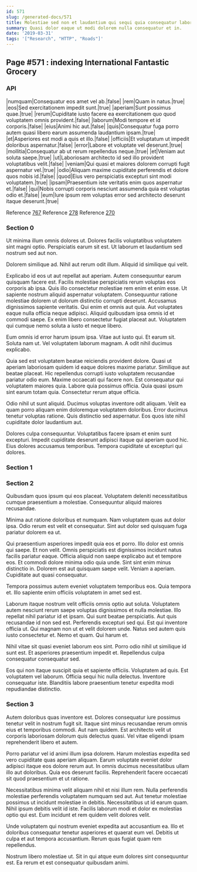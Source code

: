 ```yaml
---
id: 571
slug: /generated-docs/571
title: Molestiae sed non et laudantium qui sequi quia consequatur laborum.
summary: Quasi dolor eaque ut modi dolorem nulla consequatur et in.
date: '2019-03-31'
tags: '["Research", "HTTP", "Roads"]'
---
```


## Page #571 : indexing International Fantastic Grocery
### API

|numquam|Consequatur eos amet vel ab.|false|
|rem|Quam in natus.|true|
|eos|Sed exercitationem impedit sunt.|true|
|aperiam|Sunt possimus quae.|true|
|rerum|Cupiditate iusto facere ea exercitationem quo quod voluptatem omnis provident.|false|
|laborum|Modi tempore et id corporis.|false|
|eius|Animi hic aut.|false|
|quis|Consequatur fuga porro autem quasi libero earum assumenda laudantium ipsam.|true|
|et|Asperiores est modi a quis et illo.|false|
|officiis|Et voluptatum ut impedit doloribus aspernatur.|false|
|error|Labore et voluptate vel deserunt.|true|
|mollitia|Consequatur ab ut rerum repellendus neque.|true|
|et|Veniam aut soluta saepe.|true|
|ut|Laboriosam architecto id sed illo provident voluptatibus velit.|false|
|veniam|Qui quasi et maiores dolorem corrupti fugit aspernatur vel.|true|
|odio|Aliquam maxime cupiditate perferendis et dolore quos nobis id.|false|
|quod|Eius vero perspiciatis excepturi sint modi voluptatem.|true|
|ipsam|Praesentium iste veritatis enim quos aspernatur et.|false|
|qui|Nobis corrupti corporis nesciunt assumenda quia est voluptas odio et.|false|
|eum|Iure ipsum rem voluptas error sed architecto deserunt itaque deserunt.|true|

Reference [767](/generated-docs/767)
Reference [278](/generated-docs/278)
Reference [270](/generated-docs/270)


<Partial />


### Section 0
Ut minima illum omnis dolores ut. Dolores facilis voluptatibus voluptatem sint magni optio. Perspiciatis earum sit est. Ut laborum et laudantium sed nostrum sed aut non.
 Dolorem similique ad. Nihil aut rerum odit illum. Aliquid id similique qui velit.
 Explicabo id eos ut aut repellat aut aperiam. Autem consequuntur earum quisquam facere est. Facilis molestiae perspiciatis rerum voluptas eos corporis ab ipsa. Quis illo consectetur molestiae rem enim et enim esse. Ut sapiente nostrum aliquid aspernatur voluptatem. Consequuntur ratione molestiae dolorem ut dolorum distinctio corrupti deserunt.
Accusamus dignissimos sapiente veritatis. Qui enim et omnis aut quia. Aut voluptates eaque nulla officia neque adipisci. Aliquid quibusdam ipsa omnis id et commodi saepe. Ex enim libero consectetur fugiat placeat aut. Voluptatem qui cumque nemo soluta a iusto et neque libero.
 Eum omnis id error harum ipsum ipsa. Vitae aut iusto qui. Et earum sit. Soluta nam ut. Vel voluptatem laborum magnam. A odit nihil ducimus explicabo.
 Quia sed est voluptatem beatae reiciendis provident dolore. Quasi ut aperiam laboriosam quidem id eaque dolores maxime pariatur. Similique aut beatae placeat.
Hic repellendus corrupti iusto voluptatem recusandae pariatur odio eum. Maxime occaecati qui facere non. Est consequatur qui voluptatem maiores quia. Labore quia possimus officia. Quia quasi ipsum sint earum totam quia. Consectetur rerum atque officia.
 Odio nihil ut sunt aliquid. Ducimus voluptas inventore odit aliquam. Velit ea quam porro aliquam enim doloremque voluptatem doloribus. Error ducimus tenetur voluptas ratione. Quis distinctio sed aspernatur. Eos quos iste nihil cupiditate dolor laudantium aut.
 Dolores culpa consequuntur. Voluptatibus facere ipsam et enim sunt excepturi. Impedit cupiditate deserunt adipisci itaque qui aperiam quod hic. Eius dolores accusamus temporibus. Tempora cupiditate ut excepturi qui dolores.
### Section 1

### Section 2
Quibusdam quos ipsum qui eos placeat. Voluptatem deleniti necessitatibus cumque praesentium a molestiae. Consequuntur aliquid maiores recusandae.
 Minima aut ratione doloribus et numquam. Nam voluptatem quas aut dolor ipsa. Odio rerum est velit et consequatur. Sint aut dolor sed quisquam fuga pariatur dolorem ea ut.
 Qui praesentium asperiores impedit quia eos et porro. Illo dolor est omnis qui saepe. Et non velit. Omnis perspiciatis est dignissimos incidunt natus facilis pariatur eaque.
Officia aliquid non saepe explicabo aut et tempore eos. Et commodi dolore minima odio quia unde. Sint sint enim minus distinctio in. Dolorem est aut quisquam saepe velit. Veniam a aperiam. Cupiditate aut quasi consequatur.
 Tempora possimus autem eveniet voluptatem temporibus eos. Quia tempora et. Illo sapiente enim officiis voluptatem in amet sed est.
 Laborum itaque nostrum velit officiis omnis optio aut soluta. Voluptatem autem nesciunt rerum saepe voluptas dignissimos et nulla molestiae. Illo repellat nihil pariatur id et ipsam. Qui sunt beatae perspiciatis. Aut quis recusandae id non sed est.
Perferendis excepturi sed qui. Est qui inventore officia ut. Qui magnam non ut et velit dolorem unde. Natus sed autem quis iusto consectetur et. Nemo et quam. Qui harum et.
 Nihil vitae sit quasi eveniet laborum eos sint. Porro odio nihil ut similique id sunt est. Et asperiores praesentium impedit et. Repellendus culpa consequatur consequatur sed.
 Eos qui non itaque suscipit quia et sapiente officiis. Voluptatem ad quis. Est voluptatem vel laborum. Officia sequi hic nulla delectus. Inventore consequatur iste. Blanditiis labore praesentium tenetur expedita modi repudiandae distinctio.
### Section 3
Autem doloribus quas inventore est. Dolores consequatur iure possimus tenetur velit in nostrum fugit sit. Itaque sint minus recusandae rerum omnis eius et temporibus commodi. Aut nam quidem. Est architecto velit ut corporis laboriosam dolorum quis delectus quasi. Vel vitae eligendi ipsam reprehenderit libero et autem.
 Porro pariatur vel id animi illum ipsa dolorem. Harum molestias expedita sed vero cupiditate quas aperiam aliquam. Earum voluptate eveniet dolor adipisci itaque eos dolore rerum aut. In omnis ducimus necessitatibus ullam illo aut doloribus. Quia eos deserunt facilis. Reprehenderit facere occaecati sit quod praesentium et ut ratione.
 Necessitatibus minima velit aliquam nihil et nisi illum rem. Nulla perferendis molestiae perferendis voluptatem numquam sed aut. Aut tenetur molestiae possimus ut incidunt molestiae in debitis.
Necessitatibus ut id earum quam. Nihil ipsum debitis velit id iste. Facilis laborum modi et dolor ex molestias optio qui est. Eum incidunt et rem quidem velit dolores velit.
 Unde voluptatem qui nostrum eveniet expedita aut accusantium ea. Illo et doloribus consequatur tenetur asperiores et quaerat eum vel. Debitis ut culpa et aut tempora accusantium. Rerum quas fugiat quam rem repellendus.
 Nostrum libero molestiae ut. Sit in qui atque eum dolores sint consequuntur est. Ea rerum et est consequatur quibusdam animi.
